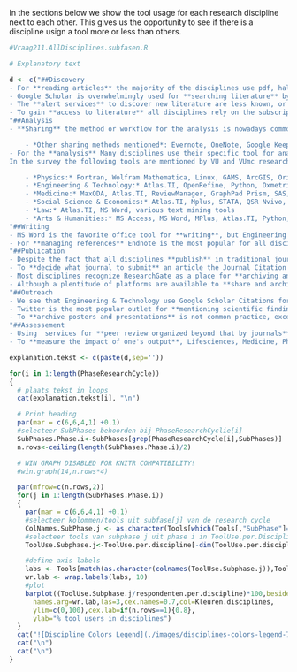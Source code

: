 
In the sections below we show the tool usage for each research discipline next to each other. This gives us the opportunity to see if there is a discipline usign a tool more or less than others.

```r
#Vraag211.AllDisciplines.subfasen.R

# Explanatory text

d <- c("##Discovery
- For **reading articles** the majority of the disciplines use pdf, half of them read online in a browser. Also Mendeley is pretty well known, but less so in Law and Arts & Humanities, where they seem to prefer to use iAnnotate instead. ReadCube seems to have a targeted audience for Physics and Engineering. Hypothesis and UtopiaDocs are promising tools young tools and haven't have a big uptake yet.
- Google Scholar is overwhelmingly used for **searching literature** by all disciplines, adding to that for medicine and life sciences pubmed is widely used. WorldCat is mostly used by Law and Art & Humanities. From the two competing bibliographic databases Scopus and Web of Science, the later has ---not surprisingly because the VU Library has a license---  more uptake, especially by Physics and Social sciences and Economics. We are surprised that Scopus is used, where people should get access from elsewhere. Most users from Scopus are in Physics and Engineering. Compared to [OECD countries](#6_vuvumc_vs_oecd_countries_), these countries use Scopus almost a factor three more than VU and VUmc. Mendeley however, also an Elsevier product as Scopus, is used as an alternative to search for literature, mostly by Life sciences.
- The **alert services** to discover new literature are less known, or less used because of the annoying abundance of e-mails in the mailbox. To tackle this problem young services like F1000 Prime provides hand picked curated recommendations from senior researchers. And Sparrho uses adaptive algorithms to present only articles relevant for your specific research field from a wide variety of sources.
- To gain **access to literature** all disciplines rely on the subscriptions for on-campus access. When not on campus or when journals fall out of the subscription packages alternative methods are used, like ResearchGate, and asking the author directly where the relationships are close. These results are no different compared to other [OECD countries](#6_vuvumc_vs_oecd_countries_). Even the browser plugin Open Access Button is used, mostly in medicine and life sciences, to gain access to tollgated literature, either by searching for the open access alternative / author version, or by finding the e-mail address of the author. Pay per view is rarely used, but also the model for renting articles in services like Deepdyve ---a Spotify model for scientific articles--- is still an anomaly in scholarly communication. One could wonder which legal alternatives will come to the fore, when subscriptions for on-campus access end.",
"##Analysis
- **Sharing** the method or workflow for the analysis is nowadays common practice to be a part of the article. To have a separate platform for sharing  the analysis to make the research more easily reproducible is not common practice yet. This might be because there is no honor in reproducing research, but in advancing science with new findings. But these platforms can also be used to pre-register a hypothesis and method. We see in Social science an more familiarity of the Open Science Framework where there is more attention to pre-registration of hypothesis and replication studies. Also in medicine there is a little bit of familiarity with a service like scientific protocols.

    - *Other sharing methods mentioned*: Evernote, OneNote, Google Keep, Media Wiki, Google Drive, SURFdrive, Apple iCloud, Dropbox, E-mail, Institutional shared folders, Basecamp, GitHub, E-Notebook, eLabjournal.com, ResearchGate, Mindly, Paper, Trello, Design paper, Netherlands Trial Register, project websites, Podio, Clinical trial.com (edit:clinicaltrials.gov)
- For the **analysis** Many disciplines use their specific tool for analysis.  Excel is the common tool for at least 50 per cent of the Law and Arts&Humanities communities, and even more for the other disciplines. iPhython, R and Matlab are uses mostly by the Physics and Engineering&Technology, where R is also known by Life scientists. And SPSS is the commercial package that is used intensely in medicine, social-science&economics and life sciences. Unknow yet but interesting for digital humanities is the DHbox and R open science both with ready-to-go configurations of computational tools, the first as runtime environment in the cloud with R and iPython, the other an extensive software library for R.
In the survey the following tools are mentioned by VU and VUmc researchers in different disciplines. Some of them were mentioned frequently like Nvivo or across disciplines like Atlas.TI.

    - *Physics:* Fortran, Wolfram Mathematica, Linux, GAMS, ArcGIS, Origin, Gradeprofiler, Python, Java, C++, Comprehensive Meta-analysis (CMA), SAS, Mplus, Galaxy, PQ method, Atlas.TI, open office spreadsheet, Glotaran, R package TIMP
    - *Engineering & Technology:* Atlas.TI, OpenRefine, Python, Oxmetrics, Semantic web platforms, ACQknowledge, GraphPad, open office spreadsheet, Java, Glotaran, R package TIMP
    - *Medicine:* MaxQDA, Atlas.TI, ReviewManager, GraphPad Prism, SAS, Mplus, Apple Numbers, Stata, Comprehensive Meta-analysis (CMA), StatView, Review Manager (systematic reviews), FSL, Flowjo, MS Access, Snapgene, Accurri Analysis, instrument specific software, MLWIN, MS Word, Mindmeister, clonemanager, softmax, Vinci, Galaxy, Python, Java, C++, ACQknowledge, openMx, Plink, wolfram mathematica, PQ method, Libre Offic, picture analysis, Statistica, Spike/Signal
    - *Social Science & Economics:* Atlas.TI, Mplus, STATA, QSR Nvivo, MaxQDA, C++, SAS, Review Manager (systematic reviews), Comprehensive Meta-analysis (CMA), Python, MS Word, Transana, Mlwin, Oxmetrics, QGIS, Amos, Lyx, winedt, JASP, Wolfram Mathematica, Gephi, UCINET, NodeXL, ORA, ConText, Netdraw (social network analysis software), AmCat (Amsterdam Content Analysis Toolkit), Python package Pandas, ArcGIS, MaxQDA, GAMS, SAS, MaxQda, Atlas.TI, Mindmeister, SmartPLS, Dedoose, Lingo software, maxima, EQS, PQ method, MS Access, fs/QCA software, Lisrel.
    - *Law:* Atlas.TI, MS Word, various text mining tools
    - *Arts & Humanities:* MS Access, MS Word, MPlus, Atlas.TI, Python, MaxQDA, Concordance software e.g. AntConc, AmCat (Amsterdam Content Analysis Toolkit)",
"##Writing
- MS Word is the favorite office tool for **writing**, but Engineering and technology use Google docs and Overleaf more often for collaborative writing than other disciplines.
- For **managing references** Endnote is the most popular for all disciplines except in Engineering&Technology, where they prefer Mendeley. Endnote and Mendeley have a a similar user base, except that Mendeley is being used vastly more by [younger researchers](#72_details:_tenures_vs_non-tenures_grouped_by_research_activities). Something to look into in the future, but we can imagine that many Phd candidates want something that works right after a download, instead of getting a license token from university administration. Where Mendeley is used lesser by Arst&Humanities, this group does use the open source reference manager Zotero much more than the other disciplines.",
"##Publication
- Despite the fact that all disciplines **publish** in traditional journals, researchers in medicine and life sciences often publish in OA topical- and mega-journals.
- To **decide what journal to submit** an article the Journal Citation Ranking is still a leading indicator for most disciplines, except for researchers in Law, where they seem to lead in journal assessement platforms with an open access focus like the directory of open access journals (DOAJ), quality open access market (QOAM), Sherpa/Romeo and Journalysis. Also mentioned was the Eigenfactor.org, advise from supervisors and peers, the metrics from Google Scholar, similarities and reputation from authors in reference lists.
- Most disciplines recognize ResearchGate as a place for **archiving and sharing publications**. Archiving scientific output to safeguard the corpus for future generations is not as common practice yet for all disciplines, but Physics and Engineering&Technology mostly use arXiv for years to publish prepints as a function to speed up the scientific process and at the same time claim their finding at that particular date. Other expected patterns that are visible are Lifesciences and Medicine use PubmedCentral, and the institutional repository is known across all disciplines. Strangely SSRN is used by Law a lot more than expected in Social sciences. We expected BioRXiv to be familiar among the Life sciences, but the service just started a few years ago.
- Although a plentitude of platforms are available to **share and archive data, code and presentations**, only Github and Bitbucket are used often, and by only one discipline: Engineering&Technology. Other suggestions were given to share code, data and presentations: Open Science Framework (OSF), Dropbox, Onedrive, SURFdrive, SURFsara.nl, Institutional shared folder, SPSS, Survey Monkey, External Hard Drive, E-mail, EDUgroepen.nl, Openclinica, Mendeley Data, SVN, GEO, Gitlab, EGA, tranSMART, B2SHARE, own website, supplement of papers, Academia.edu, dedicated repositories, wetransfer. For archiving data in a discipline the best place to start is the [Re](http:\\RE3data.org)gistry of [Re](http:\\RE3data.org)search Data [Re](http:\\RE3data.org)positories at [RE3data.org](http:\\RE3data.org)",
"##Outreach
- We see that Engineering & Technology use Google Scholar Citations for **researcher profiles** more than other disciplines. This might be related to the recent obligation from the faculty of sciences to use this channel as the official outlet of their academic work. Again ResearchGate pops up as a platform that is broadly used to display your work in all disciplines. Only where we see two dips for Arts & Humanities and Law at ResearchGate, we see them re-appear as spikes at Academia.edu. Also we see that these disciplines are less familiar with ORCiD than the other disciplines. The profiles at our own institution are familiar, but we hear complaints about the lack of control and speed researches have to influence these pages. That's why respondents also mentioned *own website* a number of times.
- Twitter is the most popular outlet for **mentioning scientific findings to the public** by Arts&Humanities and Social&Economics, but also Engineering&Technology like to use to show off their achievements. The same groups like to inform the public by placing information on their work  on websites or blogging platforms like Wordpress. In smaller numbers, but fairly evenly distributed across all disciplines, researchers edit Wikipedia with their findings. The startup GrowKudos.com, which manages the distribution and measurement the impact of your work on blogs and social media networks (Tw,Fb,Ln), is still very unknown. Other mentions for public outlets were Newspapers, Facebook and Linked-in.
- To **archive posters and presentations** is not common practice, except in Engineering&Technology, where they use Slideshare, Figshare and Vimeo. Also mentioned was Prezi, Dropbox, Youtube, own website, ResearchGate and Academia.edu.",
"##Assessement
- Using  services for **peer review organized beyond that by journals** is very unknown territory. The common practice is to go with the review process organised by a journal. Decoupling this process makes it possible to validate the research and maintain trust in the scientific findings, but publish and spread it to multiple platforms creating greater reach. Other methods mentioned was *discuss with peers*.
- To **measure the impact of one's output**, Lifesciences, Medicine, Physics and Social&Economics look at the Journal Citation Reports (JRC) and Web of Science as a reference. Other mentions were Google Scholar citation index and in Social&Economics the Eigenfactor. Also InspireBeta.net in high energy physics is a [good example for profile metrics](http://inspirehep.net/author/profile/P.J.Mulders.1); pre-print/post-print ratio, citation breakdown in clusters, filter on self-citation, publication type, co-authors, keyword frequencies, publication timeline graph, etc. And the [ERIM journal list (EJL)](http://www.erim.eur.nl/about-erim/erim-journals-list-ejl/) from the Erasmus University is a good example of assessment for impact, but scaled to a discipline specific area with their own additional criteria.")

explanation.tekst <- c(paste(d,sep=''))

for(i in 1:length(PhaseResearchCycle))
{
  # plaats tekst in loops
  cat(explanation.tekst[i], "\n")

  # Print heading
  par(mar = c(6,6,4,1) +0.1)
  #selecteer SubPhases behoorden bij PhaseResearchCyclie[i]
  SubPhases.Phase.i<-SubPhases[grep(PhaseResearchCycle[i],SubPhases)]
  n.rows<-ceiling(length(SubPhases.Phase.i)/2)

  # WIN GRAPH DISABLED FOR KNITR COMPATIBILITY!
  #win.graph(14,n.rows*4)

  par(mfrow=c(n.rows,2))
  for(j in 1:length(SubPhases.Phase.i))
  {
    par(mar = c(6,6,4,1) +0.1)
    #selecteer kolommen/tools uit subfase[j] van de research cycle
    ColNames.SubPhase.j <- as.character(Tools[which(Tools[,"SubPhase"]==SubPhases.Phase.i[j]),"Variable.name"])
    #selecteer tools van subphase j uit phase i in ToolUse.per.Discipline
    ToolUse.Subphase.j<-ToolUse.per.discipline[-dim(ToolUse.per.discipline)[1],ColNames.SubPhase.j]

    #define axis labels
    labs <- Tools[match(as.character(colnames(ToolUse.Subphase.j)),Tools[,"Variable.name"]),"Tool.name"]
    wr.lab <- wrap.labels(labs, 10)
    #plot
    barplot((ToolUse.Subphase.j/respondenten.per.discipline)*100,beside=TRUE,main=SubPhases.Phase.i[j],
      names.arg=wr.lab,las=3,cex.names=0.7,col=Kleuren.disciplines,
      ylim=c(0,100),cex.lab=if(n.rows==1){0.8},
      ylab="% tool users in disciplines")
  }
  cat("![Discipline Colors Legend](./images/disciplines-colors-legend-7col-mid.png)*Legend for the Discipline Colors*")
  cat("\n")
  cat("\n")
}
```
